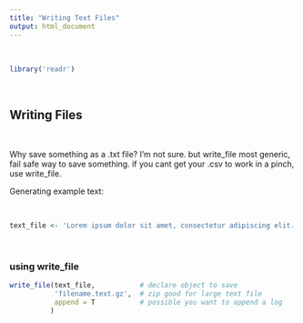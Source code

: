 ```yaml
---
title: "Writing Text Files"
output: html_document
---
```

<br> 

```r
library('readr')
```

<br>

## Writing Files

<br>

Why save something as a .txt file? I'm not sure. but write_file most generic, fail safe way to save something. if you cant get your .csv to work in a pinch, use write_file. 
<br>

Generating example text: 

<br> 
```r
text_file <- 'Lorem ipsum dolor sit amet, consectetur adipiscing elit. Praesent accumsan pretium ipsum, at venenatis nunc. Praesent sed est a tortor sollicitudin faucibus sit amet sed nisl. Quisque posuere vehicula est id aliquet. In gravida lacus a accumsan ultrices. Aliquam pharetra sit amet nibh et efficitur. Donec sapien lorem, volutpat eget hendrerit quis, lacinia quis est. Curabitur dignissim volutpat ornare. Donec a aliquet dolor. Sed laoreet rhoncus quam quis accumsan.'
```

<br>


### using write_file
```r
write_file(text_file,           # declare object to save
           'filename.text.gz',  # zip good for large text file
           append = T           # possible you want to append a log
          )
```

<br> 
